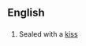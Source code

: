 ==English==

==={{acronym-old|en}}===
{{head|en}}

# {{context|written on an envelope containing a love-letter|lang=en}} Sealed with a [[kiss]]
